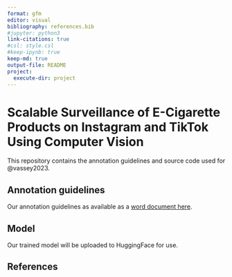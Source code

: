 ```yaml
---
format: gfm
editor: visual
bibliography: references.bib
#jupyter: python3
link-citations: true
#csl: style.csl
#keep-ipynb: true
keep-md: true
output-file: README
project:
  execute-dir: project
---
```


# Scalable Surveillance of E-Cigarette Products on Instagram and TikTok Using Computer Vision

This repository contains the annotation guidelines and source code used for @vassey2023.

## Annotation guidelines

Our annotation guidelines as available as a [word document here](Annotation_guide_ecigarette_objects.docx).

## Model

Our trained model will be uploaded to HuggingFace for use.

## References
